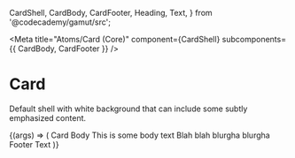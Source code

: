   CardShell,
  CardBody,
  CardFooter,
  Heading,
  Text,
} from '@codecademy/gamut/src';

<Meta
  title="Atoms/Card (Core)"
  component={CardShell}
  subcomponents={{ CardBody, CardFooter }}
/>

# Card

<StoryStatus status="stable" />

Default shell with white background that can include some subtly
emphasized content.

<Canvas>
  <Story name="Card">
    {(args) => (
      <CardShell hoverShadow={boolean('shell.hoverShadow', false)}>
        <CardBody standardPadding={boolean('body.standardPadding', true)}>
          <Heading as="h3">Card Body</Heading>
          <Text>This is some body text</Text>
          <Text>Blah blah blurgha blurgha</Text>
        </CardBody>
        <CardFooter
          align={select('Align', ['left', 'center', 'right'], 'left')}
          border={select('Border', ['dashed', 'solid', 'none'], 'none')}
          flex={boolean('Flex', true)}
          standardPadding={boolean('Standard Padding', true)}
          standardHeight={boolean('Standard Height', true)}
        >
          <React.Fragment>Footer Text</React.Fragment>
        </CardFooter>
      </CardShell>
    )}
  </Story>
</Canvas>

<Props of={CardShell} />
